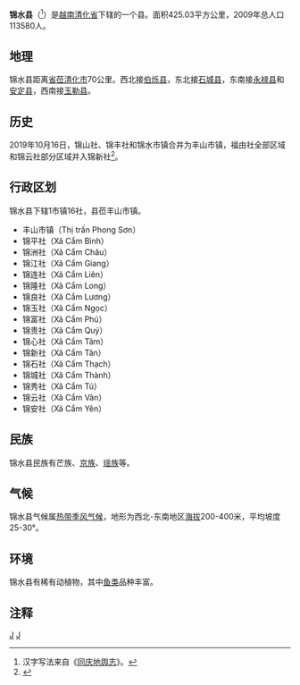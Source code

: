 {{Infobox Settlement
|name                   = 锦水县
|settlement_type        = 县
|official_name          = 
|other_name             = 
|native_name            = {{lang|vi|Huyện Cẩm Thủy}}
|nickname               = 
|motto                  = 
|image_skyline          = Suoi ca Cam Luong.jpg
|imagesize              = 
|image_caption          = 
|image_flag             = 
|flag_size              = 
|image_seal             = 
|seal_size              = 
|image_shield           = 
|shield_size            = 
|image_blank_emblem     = 
|blank_emblem_size      = 
|image_map              = {{Infobox mapframe|frame-width=250|zoom=10}}
|mapsize                = 
|map_caption            = 
|image_map1             = 
|mapsize1               = 
|map_caption1           = 
|pushpin_map            = Vietnam
|pushpin_label_position = bottom
|pushpin_map_caption    = 
|pushpin_map1           = 
|pushpin_label_position1= 
|pushpin_map_caption1   = 
|subdivision_type       = 国家
|subdivision_name       = {{flag|Vietnam}}
|subdivision_type1      = [[越南行政区划|省]]
|subdivision_name1      = [[清化省|清化省]]
|subdivision_type2      = 行政区划
|subdivision_name2      = 1市镇16社
|subdivision_type3      = 
|subdivision_name3      = 
|seat_type              = 县莅
|seat                   = {{link-vi|丰山市镇|Phong Sơn (thị trấn)}}
|government_type        = 
|leader_title           = 
|leader_name            = 
|leader_title1          = 
|leader_name1           = 
|established_title      = 
|established_date       = 
|area_magnitude         = 
|unit_pref              = 
|area_footnotes         = 
|area_total_km2         = 425.03
|area_land_km2          = 
|area_water_km2         = 
|area_water_percent     = 
|area_urban_km2         = 
|area_metro_km2         = 
|population_as_of       = 2009年
|population_footnotes   = 
|population_note        = 
|population_total       = 113580
|population_density_km2 = auto
|population_metro             = 
|population_density_metro_km2 = 
|population_urban             = 
|population_density_urban_km2 = 
|timezone               = [[越南标准时间|越南标准时间]]
|utc_offset             = +7
|elevation_footnotes    = 
|elevation_m            = 
|coor_type              = 
|coordinates            = 
|postal_code_type       = 
|postal_code            = 
|area_code              = 
|website                = [https://camthuy.thanhhoa.gov.vn/portal/Pages/default.aspx 锦水县电子信息门户网站]
|footnotes              = 
}}
'''锦水县'''（{{vie|v='''Huyện Cẩm Thủy'''|hn=縣錦水}}<ref>汉字写法来自《[[同庆地舆志|同庆地舆志]]》。</ref>）是[[越南|越南]][[清化省|清化省]]下辖的一个县。面积425.03平方公里，2009年总人口113580人。

==地理==
锦水县距离[[省莅|省莅]][[清化市|清化市]]70公里。西北接[[伯烁县|伯烁县]]，东北接[[石城县_(越南)|石城县]]，东南接[[永禄县|永禄县]]和[[安定县_(越南)|安定县]]，西南接[[玉勒县|玉勒县]]。

==历史==
2019年10月16日，锦山社、锦丰社和锦水市镇合并为丰山市镇，福由社全部区域和锦云社部分区域并入锦新社<ref>{{Cite web |url=https://thuvienphapluat.vn/van-ban/Bo-may-hanh-chinh/Nghi-quyet-786-NQ-UBTVQH14-2019-sap-xep-cac-don-vi-hanh-chinh-cap-xa-thuoc-tinh-Thanh-Hoa-429700.aspx |title=Nghị quyết 786/NQ-UBTVQH14 năm 2019 về sắp xếp các đơn vị hành chính cấp xã thuộc tỉnh Thanh Hóa do Ủy ban Thường vụ Quốc hội ban |access-date=2020-02-25 |archive-date=2020-04-01 |archive-url=https://web.archive.org/web/20200401121248/https://thuvienphapluat.vn/van-ban/Bo-may-hanh-chinh/Nghi-quyet-786-NQ-UBTVQH14-2019-sap-xep-cac-don-vi-hanh-chinh-cap-xa-thuoc-tinh-Thanh-Hoa-429700.aspx |dead-url=no }}</ref>。

==行政区划==
锦水县下辖1市镇16社，县莅丰山市镇。
*丰山市镇（Thị trấn Phong Sơn）
*锦平社（Xã Cẩm Bình）
*锦洲社（Xã Cẩm Châu）
*锦江社（Xã Cẩm Giang）
*锦连社（Xã Cẩm Liên）
*锦隆社（Xã Cẩm Long）
*锦良社（Xã Cẩm Lương）
*锦玉社（Xã Cẩm Ngọc）
*锦富社（Xã Cẩm Phú）
*锦贵社（Xã Cẩm Quý）
*锦心社（Xã Cẩm Tâm）
*锦新社（Xã Cẩm Tân）
*锦石社（Xã Cẩm Thạch）
*锦城社（Xã Cẩm Thành）
*锦秀社（Xã Cẩm Tú）
*锦云社（Xã Cẩm Vân）
*锦安社（Xã Cẩm Yên）

==民族==
锦水县民族有芒族、[[京族|京族]]、[[瑶族|瑶族]]等。

==气候==
锦水县气候属[[热带季风气候|热带季风气候]]，地形为西北-东南地区[[海拔|海拔]]200-400米，平均坡度25-30°。

==环境==
锦水县有稀有动植物，其中[[鱼类|鱼类]]品种丰富。

==注释==
{{reflist}}
{{清化省行政区划}}
{{越南北中部之县市镇区域划分}}

[[Category:越南县份|J]]
[[Category:清化省|J]]